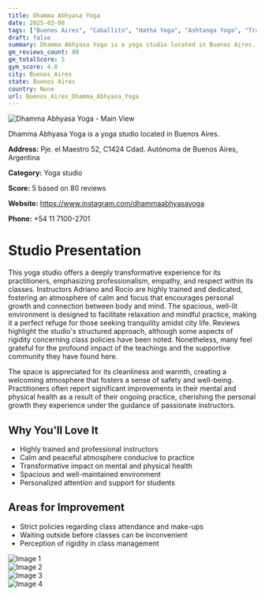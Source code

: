 ```yaml
---
title: Dhamma Abhyasa Yoga
date: 2025-03-08
tags: ["Buenos Aires", "Caballito", "Hatha Yoga", "Ashtanga Yoga", "Traditional Yoga", "tranquility", "professionalism", "Buenos Aires"]  
draft: false
summary: Dhamma Abhyasa Yoga is a yoga studio located in Buenos Aires.
gm_reviews_count: 80
gm_totalScore: 5
gym_score: 4.8
city: Buenos_Aires
state: Buenos Aires
country: None
url: Buenos_Aires_Dhamma_Abhyasa_Yoga
---
```


<div className="aspect-[16/9] relative my-8">
  <img 
    src="https://lh5.googleusercontent.com/p/AF1QipO99CaXiLddMW7Z1huwwFKl61wVvcwW_RWhAEya=w1920-h1080-k-no"
    alt="Dhamma Abhyasa Yoga - Main View"
    className="object-cover absolute inset-0 w-full h-full rounded-lg"
  />
</div>

Dhamma Abhyasa Yoga is a yoga studio located in Buenos Aires.

**Address:** Pje. el Maestro 52, C1424 Cdad. Autónoma de Buenos Aires, Argentina

**Category:** Yoga studio

**Score:** 5 based on 80 reviews

**Website:** https://www.instagram.com/dhammaabhyasayoga

**Phone:** +54 11 7100-2701

# Studio Presentation

This yoga studio offers a deeply transformative experience for its practitioners, emphasizing professionalism, empathy, and respect within its classes. Instructors Adriano and Rocío are highly trained and dedicated, fostering an atmosphere of calm and focus that encourages personal growth and connection between body and mind. The spacious, well-lit environment is designed to facilitate relaxation and mindful practice, making it a perfect refuge for those seeking tranquility amidst city life. Reviews highlight the studio's structured approach, although some aspects of rigidity concerning class policies have been noted. Nonetheless, many feel grateful for the profound impact of the teachings and the supportive community they have found here.

The space is appreciated for its cleanliness and warmth, creating a welcoming atmosphere that fosters a sense of safety and well-being. Practitioners often report significant improvements in their mental and physical health as a result of their ongoing practice, cherishing the personal growth they experience under the guidance of passionate instructors.

## Why You'll Love It

- Highly trained and professional instructors
- Calm and peaceful atmosphere conducive to practice
- Transformative impact on mental and physical health
- Spacious and well-maintained environment
- Personalized attention and support for students

## Areas for Improvement

- Strict policies regarding class attendance and make-ups
- Waiting outside before classes can be inconvenient
- Perception of rigidity in class management

<div className="grid grid-cols-1 xl:grid-cols-2 gap-4 my-8">
<div className="aspect-[4/3] relative"><img src="https://lh3.googleusercontent.com/p/AF1QipMKLzczMvQPmYNnQbO4jKO-3kVBMxjirG0QtrZ-=w1920-h1080-k-no" alt="Image 1" className="object-cover absolute inset-0 w-full h-full rounded-lg" /></div>
<div className="aspect-[4/3] relative"><img src="https://lh5.googleusercontent.com/p/AF1QipPRMfCRtoBRevbwNY4eaM_LVlra3KLEqBoHemuj=w1920-h1080-k-no" alt="Image 2" className="object-cover absolute inset-0 w-full h-full rounded-lg" /></div>
<div className="aspect-[4/3] relative"><img src="https://lh5.googleusercontent.com/p/AF1QipNo3PRqNgcp2KhZEQK6l99zBie2wdQr3y0Baa_E=w1920-h1080-k-no" alt="Image 3" className="object-cover absolute inset-0 w-full h-full rounded-lg" /></div>
<div className="aspect-[4/3] relative"><img src="https://lh5.googleusercontent.com/p/AF1QipOYkSwQ-AAXw9tpBiEE1mDhdltTQ_9aknx-fa6k=w1920-h1080-k-no" alt="Image 4" className="object-cover absolute inset-0 w-full h-full rounded-lg" /></div>
</div>